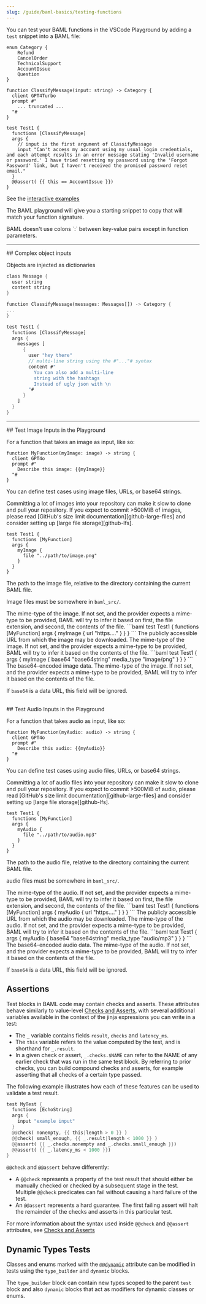```yaml
---
slug: /guide/baml-basics/testing-functions
---
```



You can test your BAML functions in the VSCode Playground by adding a `test` snippet into a BAML file:

```baml
enum Category {
    Refund
    CancelOrder
    TechnicalSupport
    AccountIssue
    Question
}

function ClassifyMessage(input: string) -> Category {
  client GPT4Turbo
  prompt #"
    ... truncated ...
  "#
}

test Test1 {
  functions [ClassifyMessage]
  args {
    // input is the first argument of ClassifyMessage
    input "Can't access my account using my usual login credentials, and each attempt results in an error message stating 'Invalid username or password.' I have tried resetting my password using the 'Forgot Password' link, but I haven't received the promised password reset email."
  }
  @@assert( {{ this == AccountIssue }})
}
```
See the [interactive examples](https://promptfiddle.com)

The BAML playground will give you a starting snippet to copy that will match your function signature.

<Warning>
BAML doesn't use colons `:` between key-value pairs except in function parameters.
</Warning>

<hr />
## Complex object inputs

Objects are injected as dictionaries
```rust
class Message {
  user string
  content string
}

function ClassifyMessage(messages: Messages[]) -> Category {
...
}

test Test1 {
  functions [ClassifyMessage]
  args {
    messages [
      {
        user "hey there"
        // multi-line string using the #"..."# syntax
        content #"
          You can also add a multi-line
          string with the hashtags
          Instead of ugly json with \n
        "#
      }
    ]
  }
}
```
<hr />
## Test Image Inputs in the Playground

For a function that takes an image as input, like so:

```baml
function MyFunction(myImage: image) -> string {
  client GPT4o
  prompt #"
    Describe this image: {{myImage}}
  "#
}
```

You can define test cases using image files, URLs, or base64 strings.

<Tabs>

<Tab title="File">

<Warning>
  Committing a lot of images into your repository can make it slow to clone and
  pull your repository. If you expect to commit >500MiB of images, please read
  [GitHub's size limit documentation][github-large-files] and consider setting
  up [large file storage][github-lfs].
</Warning>

[github-large-files]: https://docs.github.com/en/repositories/working-with-files/managing-large-files/about-large-files-on-github
[github-lfs]: https://docs.github.com/en/repositories/working-with-files/managing-large-files/configuring-git-large-file-storage

```baml
test Test1 {
  functions [MyFunction]
  args {
    myImage {
      file "../path/to/image.png"
    }
  }
}
```

<ParamField path="file" type="string" required="true">
  The path to the image file, relative to the directory containing the current BAML file.

  Image files must be somewhere in `baml_src/`.
</ParamField>

<ParamField path="media_type" type="string">
  The mime-type of the image. If not set, and the provider expects a mime-type
  to be provided, BAML will try to infer it based on first, the file extension,
  and second, the contents of the file.
</ParamField>

</Tab>

<Tab title="URL">
```baml
test Test1 {
  functions [MyFunction]
  args {
    myImage {
      url "https...."
    }
  }
}
```

<ParamField path="url" type="string" required="true">
  The publicly accessible URL from which the image may be downloaded.
</ParamField>

<ParamField path="media_type" type="string">
  The mime-type of the image. If not set, and the provider expects a mime-type
  to be provided, BAML will try to infer it based on the contents of the file.
</ParamField>

</Tab>

<Tab title="Base64">
```baml
test Test1 {
  args {
    myImage {
      base64 "base64string"
      media_type "image/png"
    }
  }
}
```

<ParamField path="base64" type="string" required="true">
  The base64-encoded image data.
</ParamField>

<ParamField path="media_type" type="string">
  The mime-type of the image. If not set, and the provider expects a mime-type
  to be provided, BAML will try to infer it based on the contents of the file.

  If `base64` is a data URL, this field will be ignored.
</ParamField>

</Tab>
</Tabs>

<br />
## Test Audio Inputs in the Playground

For a function that takes audio as input, like so:

```baml
function MyFunction(myAudio: audio) -> string {
  client GPT4o
  prompt #"
    Describe this audio: {{myAudio}}
  "#
}
```

You can define test cases using audio files, URLs, or base64 strings.

<Tabs>

<Tab title="File">

<Warning>
  Committing a lot of audio files into your repository can make it slow to clone and
  pull your repository. If you expect to commit >500MiB of audio, please read
  [GitHub's size limit documentation][github-large-files] and consider setting
  up [large file storage][github-lfs].
</Warning>

```baml
test Test1 {
  functions [MyFunction]
  args {
    myAudio {
      file "../path/to/audio.mp3"
    }
  }
}
```

<ParamField path="file" type="string" required="true">
  The path to the audio file, relative to the directory containing the current BAML file.

  audio files must be somewhere in `baml_src/`.
</ParamField>

<ParamField path="media_type" type="string">
  The mime-type of the audio. If not set, and the provider expects a mime-type
  to be provided, BAML will try to infer it based on first, the file extension,
  and second, the contents of the file.
</ParamField>

</Tab>

<Tab title="URL">
```baml
test Test1 {
  functions [MyFunction]
  args {
    myAudio {
      url "https...."
    }
  }
}
```

<ParamField path="url" type="string" required="true">
  The publicly accessible URL from which the audio may be downloaded.
</ParamField>

<ParamField path="media_type" type="string">
  The mime-type of the audio. If not set, and the provider expects a mime-type
  to be provided, BAML will try to infer it based on the contents of the file.
</ParamField>

</Tab>

<Tab title="Base64">
```baml
test Test1 {
  args {
    myAudio {
      base64 "base64string"
      media_type "audio/mp3"
    }
  }
}
```

<ParamField path="base64" type="string" required="true">
  The base64-encoded audio data.
</ParamField>

<ParamField path="media_type" type="string">
  The mime-type of the audio. If not set, and the provider expects a mime-type
  to be provided, BAML will try to infer it based on the contents of the file.

  If `base64` is a data URL, this field will be ignored.
</ParamField>
</Tab>
</Tabs>

## Assertions

Test blocks in BAML code may contain checks and asserts. These attributes
behave similarly to value-level [Checks and Asserts](/guide/baml-advanced/checks-and-asserts),
with several additional variables available in the context of the jinja 
expressions you can write in a test:

  - The `_` variable contains fields `result`, `checks` and `latency_ms`.
  - The `this` variable refers to the value computed by the test, and is
    shorthand for `_.result`.
  - In a given check or assert, `_.checks.$NAME` can refer to the NAME of any earlier
    check that was run in the same test block. By referring to prior checks,
    you can build compound checks and asserts, for example asserting that all
    checks of a certain type passed.

The following example illustrates how each of these features can be used to
validate a test result.

```rust
test MyTest {
  functions [EchoString]
  args {
    input "example input"
  }
  @@check( nonempty, {{ this|length > 0 }} )
  @@check( small_enough, {{ _.result|length < 1000 }} )
  @@assert( {{ _.checks.nonempty and _.checks.small_enough }})
  @@assert( {{ _.latency_ms < 1000 }})
}
```

`@@check` and `@@assert` behave differently:
  - A `@@check` represents a property
    of the test result that should either be manually checked or checked by a
    subsequent stage in the test. Multiple `@@check` predicates can fail
    without causing a hard failure of the test.
  - An `@@assert` represents a hard guarantee. The first failing assert will halt
    the remainder of the checks and asserts in this particular test.

For more information about the syntax used inside `@@check` and `@@assert`
attributes, see [Checks and Asserts](/guide/baml-advanced/checks-and-asserts)

## Dynamic Types Tests

Classes and enums marked with the [`@@dynamic`](/ref/baml-client/type-builder)
attribute can be modified in tests using the `type_builder` and `dynamic`
blocks.

<Markdown src="../../snippets/dynamic-class-test.mdx" />

The `type_builder` block can contain new types scoped to the parent `test` block
and also `dynamic` blocks that act as modifiers for dynamic classes or enums.